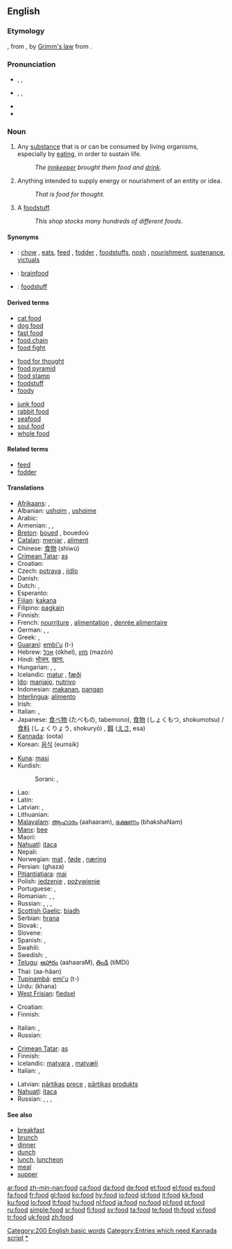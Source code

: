 ==English==

{{rank|respect|that's|Christian|745|food|trying|states|wished}}

===Etymology===
{{etyl|ang}} {{term|foda|fōda|lang=ang}}, from {{proto|Germanic|fod-}}, by [[w:Grimm's law|Grimm's law]] from {{proto|Indo-European|peh₂||poh₂|to protect}}.

===Pronunciation===
* {{a|UK}} {{enPR|fo͞od}}, {{IPA|/fuːd/}}, {{SAMPA|/fu:d/}}
* {{a|US}} {{enPR|fo͞od}}, {{IPA|/fud/}}, {{SAMPA|/fud/}}
* {{audio|en-us-food.ogg|Audio (US)}}
* {{rhymes|uːd}}

===Noun===
{{en-noun|s|-}}

# {{uncountable}} Any [[substance]] that is or can be consumed by living organisms, especially by [[eat]]ing, in order to sustain life.
#: ''The [[innkeeper]] brought them food and [[drink]].''
# {{uncountable|figuratively}} Anything intended to supply energy or nourishment of an entity or idea.
#: ''That is food for thought.''
# {{countable}} A [[foodstuff]].
#: ''This shop stocks many hundreds of different foods.''

====Synonyms====
* {{italbrac|substance consumed by living organisms}}: [[chow]] {{italbrac|slang}}, [[eats]]{{italbrac|slang}}, [[feed]] {{italbrac|for domesticated animals}}, [[fodder]] {{italbrac|for domesticated animals}}, [[foodstuff]]s, [[nosh]] {{italbrac|slang}}, [[nourishment]], [[sustenance]], [[victuals]]
* {{italbrac|anything intended to supply energy or nourishment of an entity or idea}}: [[brainfood]]
* {{italbrac|foodstuff}}: [[foodstuff]]

====Derived terms====
{{top3}}
* [[cat food]]
* [[dog food]]
* [[fast food]]
* [[food chain]]
* [[food fight]]
{{mid3}}
* [[food for thought]]
* [[food pyramid]]
* [[food stamp]]
* [[foodstuff]]
* [[foody]]
{{mid3}}
* [[junk food]]
* [[rabbit food]]<!--used figuratively of things like muesli-->
* [[seafood]]
* [[soul food]]
* [[whole food]]
{{bottom}}

====Related terms====
* [[feed]]
* [[fodder]]

====Translations====
{{trans-top|any substance consumed by living organisms to sustain life}}
* [[Afrikaans]]: {{t-|af|kos|xs=Afrikaans}}, {{t-|af|voedsel|xs=Afrikaans}}
* Albanian: [[ushqim]] {{m}}, [[ushqime]] {{p}}
* Arabic: {{t-|ar|أکل|m|tr=ʔakl|sc=Arab}}
* Armenian: {{t|hy|ուտելիք|tr=utelik'}}, {{t|hy|սնունդ|tr=snund}}, {{t|hy|կերակուր|tr=kerakur}}
* [[Breton]]: [[boued]] {{m}}, bouedoù {{p}}
* [[Catalan]]: [[menjar]] {{m}}, [[aliment]] {{m}}
* Chinese: [[食物]] (shíwù)
* [[Crimean Tatar]]: [[aş]]
* Croatian: {{t-|hr|hrana|f|alt=hrána}}
* Czech: [[potrava]] {{f}}, [[jídlo]] {{n}}
* Danish: {{t+|da|mad|c}}
* Dutch: {{t+|nl|voedsel|n}}, {{t+|nl|eten|n}}
* Esperanto: {{t-|eo|manĝaĵo|xs=Esperanto}}
* [[Fijian]]: [[kakana]]
* Filipino: [[pagkain]]
* Finnish: {{t+|fi|ruoka}}
* French: [[nourriture]] {{f}}, [[alimentation]] {{f}}, [[denrée alimentaire]] {{f}}
* German: {{t+|de|Nahrung|f}}, {{t+|de|Essen|n}}, {{t+|de|Lebensmittel|n}}
* Greek: {{t+|el|τροφή|f|sc=Grek}}, {{t+|el|φαγητό|n|sc=Grek}}
* [[Guaraní]]: [[embi'u]] (t-)
* Hebrew: [[אכל]] (ókhel), [[מזון]] (mazón) {{m}}
* Hindi: [[भोजन]], [[खाना]],
* Hungarian: {{t+|hu|étel}}, {{t+|hu|ennivaló}}, {{t+|hu|élelmiszer}}
* Icelandic: [[matur]] {{m}}, [[fæði]] {{n}}
* [[Ido]]: [[manjajo]], [[nutrivo]]
* Indonesian: [[makan|makanan]], [[pangan]] {{italbrac|scientific term}}
* [[Interlingua]]: [[alimento#Interlingua|alimento]]
* Irish: {{t+|ga|bia|xs=Irish}}
* Italian: {{t+|it|cibo|m}}, {{t+|it|alimento|m}}
* Japanese: [[食べ物]] (たべもの, tabemono), [[食物]] (しょくもつ, shokumotsu) / [[食料]] (しょくりょう, shokuryō) {{italbrac|scientific term}}, {{italbrac|when eaten by animals}} [[餌]] ([[えさ]], esa)
* [[Kannada]]: (oota)
* Korean: [[음식]] (eumsik)
{{trans-mid}}
* [[Kuna]]: [[masi]]
* Kurdish:
*: Sorani: {{t|ku|خوارده‌مه‌نی|tr=xwardemení|sc=KUchar}}, {{t|ku|چێشت|tr=çésht|sc=KUchar}}
* Lao: {{t-|lo|ອາຫານ|tr='aa-haan|sc=Laoo|xs=Lao}}
* Latin: {{t-|la|cibus|m}}
* Latvian: {{t-|lv|pārtika|f|xs=Latvian}}, {{t-|lv|ēdiens|m|xs=Latvian}}
* Lithuanian: {{t+|lt|maistas|m|xs=Lithuanian}}
* [[Malayalam]]: [[ആഹാരം]] (aahaaram), [[ഭക്ഷണം]] (bhakshaNam)
* [[Manx]]: [[bee#Manx|bee]]
* Maori: {{t-|mi|kai|xs=Maori}}
* [[Nahuatl]]: [[itaca]]
* Nepali: {{t-|ne|खाना|sc=Deva|xs=Nepali}}
* Norwegian: [[mat#Norwegian|mat]] {{m}}, [[føde]] {{m|f}} , [[næring]] {{m|f}}
* Persian: {{fa-Arab|[[غذا]]}} (ghaza)
* [[Pitjantjatjara]]: [[mai]]
* Polish: [[jedzenie]] {{n}}, [[pożywienie]] {{n}}
* Portuguese: {{t+|pt|comida|f}}, {{t+|pt|alimento|m}}
* Romanian: {{t+|ro|aliment|n}}, {{t+|ro|mâncare|f}}, {{t+|ro|hrană|f}}
* Russian: {{t|ru|еда|f|sc=Cyrl|tr=jedá}}, {{t|ru|корм|m|sc=Cyrl|tr=korm}}, {{t|ru|пища|f|sc=Cyrl|tr=píš'a}}, {{t|ru|питание|n|sc=Cyrl|tr=pitánije}}
* [[Scottish Gaelic]]: [[biadh]] {{m}}
* Serbian: [[hrana]] {{f}}
* Slovak: {{t-|sk|jedlo|n}}, {{t-|sk|strava|f}}
* Slovene: {{t+|sl|hrana|f}}
* Spanish: {{t+|es|alimento|m}}, {{t+|es|comida|f}}
* Swahili: {{t-|sw|chakula|xs=Swahili}}
* Swedish: {{t+|sv|mat}}, {{t+|sv|föda}}
* [[Telugu]]: [[ఆహారం]] (aahaaraM), [[తిండి]] (tiMDi)
* Thai: {{Thai|[[อาหาร]]}} (aa-hăan)
* [[Tupinambá]]: [[emi'u]] (t-)
* Urdu: {{ur-Arab|[[کھانا]]}} (khana)
* [[West Frisian]]: [[fiedsel]]
{{trans-bottom}}

{{trans-top|anything intended to supply energy or nourishment of other forms}}
* Croatian: {{t-|hr|hrana|f|alt=hrána}}
* Finnish: {{t+|fi|ravinto}}
{{trans-mid}}
* Italian: {{t+|it|cibo|m}}, {{t+|it|alimento|m}}
* Russian: {{t|ru|пища|f|sc=Cyrl|tr=píš'a}}
{{trans-bottom}}

{{trans-top|foodstuff}}
* [[Crimean Tatar]]: [[aş]]
* Finnish: {{t+|fi|elintarvike}}
* Icelandic: [[matvara]] {{f}}, [[matvæli]] {{n}}
* Italian: {{t+|it|cibo|m}}, {{t+|it|alimento|m}}
{{trans-mid}}
* Latvian: [[pārtika]]s [[prece]] {{f}}, [[pārtika]]s [[produkts]] {{m}}
* [[Nahuatl]]: [[itaca]]
* Russian: {{t|ru|еда|f|sc=Cyrl|tr=jedá}}, {{t|ru|корм|m|sc=Cyrl|tr=korm}}, {{t|ru|пища|f|sc=Cyrl|tr=píš'a}}, {{t|ru|питание|n|sc=Cyrl|tr=pitánije}}
{{trans-bottom}}

====See also====
* [[breakfast]]
* [[brunch]]
* [[dinner]]
* [[dunch]]<!--don't put definitions here: (''an intermediate meal between lunch and dinner'')-->
* [[lunch]], [[luncheon]]
* [[meal]]
* [[supper]]

[[Category:200 English basic words]]
[[Category:Entries which need Kannada script]]
[[Category:Food and drink|*]]

[[ar:food]]
[[zh-min-nan:food]]
[[ca:food]]
[[da:food]]
[[de:food]]
[[et:food]]
[[el:food]]
[[es:food]]
[[fa:food]]
[[fr:food]]
[[gl:food]]
[[ko:food]]
[[hy:food]]
[[io:food]]
[[id:food]]
[[it:food]]
[[kk:food]]
[[ku:food]]
[[lo:food]]
[[lt:food]]
[[hu:food]]
[[nl:food]]
[[ja:food]]
[[no:food]]
[[pl:food]]
[[pt:food]]
[[ru:food]]
[[simple:food]]
[[sr:food]]
[[fi:food]]
[[sv:food]]
[[ta:food]]
[[te:food]]
[[th:food]]
[[vi:food]]
[[tr:food]]
[[uk:food]]
[[zh:food]]